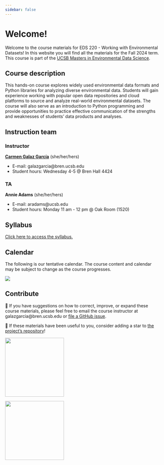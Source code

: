 ```yaml
---
sidebar: false
---
```


# Welcome!

Welcome to the course materials for EDS 220 - Working with Environmental Datasets! In this website you will find all the materials for the Fall 2024 term. This course is part of the [UCSB Masters in Environmental Data Science](https://bren.ucsb.edu/masters-programs/master-environmental-data-science).

## Course description
This hands-on course explores widely used environmental data formats and Python libraries for analyzing diverse environmental data. Students will gain experience working with popular open data repositories and cloud platforms to source and analyze real-world environmental datasets. The course will also serve as an introduction to Python programming and provide opportunities to practice effective communication of the strengths and weaknesses of students' data products and analyses.

## Instruction team 

::: {.grid}

::: {.g-col-6}
### Instructor
[**Carmen Galaz García**](https://bren.ucsb.edu/people/carmen-galaz-garcia-0) (she/her/hers)

- E-mail: galazgarcia@bren.ucsb.edu
- Student hours: Wednesday 4-5 @ Bren Hall 4424

:::
  
::: {.g-col-6}
### TA
**Annie Adams** (she/her/hers)

- E-mail: aradams@ucsb.edu
- Student hours: Monday 11 am - 12 pm @ Oak Room (1520) 
:::  
::: 


## Syllabus

[Click here to access the syllabus.](https://docs.google.com/document/d/1bCYGzTHjb0D904alAvVhPUcVXUwvzHkIPVY0y_VD0KA/edit?usp=sharing)

## Calendar
The following is our tentative calendar. The course content and calendar may be subject to change as the course progresses. 

![](/index-images/calendar.png)

## Contribute
📝 If you have suggestions on how to correct, improve, or expand these course materials, please feel free to email the course instructor at galazgarcia@bren.ucsb.edu or [file a GitHub issue](https://github.com/MEDS-eds-220/MEDS-eds-220-course/issues). 

🌟 If these materials have been useful to you, consider adding a star to [the project's repository](https://github.com/MEDS-eds-220/MEDS-eds-220-course/)!



::: {layout-ncol=2}
![](/index-images/meds-hex.png){fig-align="center" width=2in}

![](/index-images/hex-220-white.png){fig-align="center" width=2in}
:::